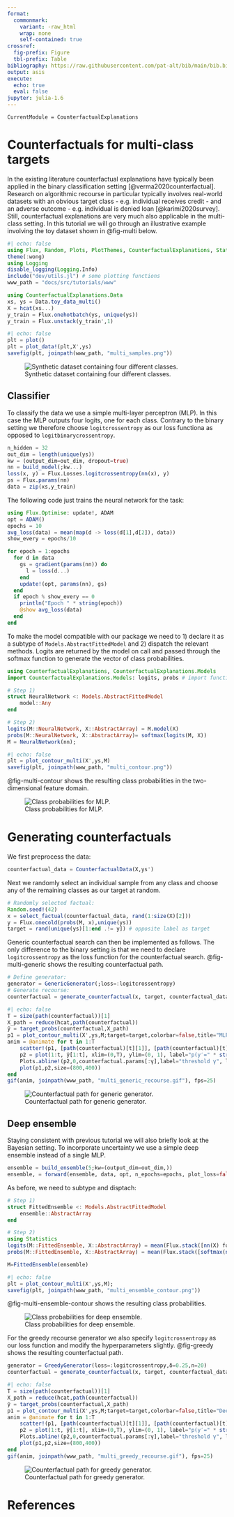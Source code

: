 ```yaml
---
format: 
  commonmark:
    variant: -raw_html
    wrap: none
    self-contained: true
crossref:
  fig-prefix: Figure
  tbl-prefix: Table
bibliography: https://raw.githubusercontent.com/pat-alt/bib/main/bib.bib
output: asis
execute: 
  echo: true
  eval: false
jupyter: julia-1.6
---
```


```@meta
CurrentModule = CounterfactualExplanations 
```

# Counterfactuals for multi-class targets

In the existing literature counterfactual explanations have typically been applied in the binary classification setting [@verma2020counterfactual]. Research on algorithmic recourse in particular typically involves real-world datasets with an obvious target class - e.g. individual receives credit - and an adverse outcome - e.g. individual is denied loan [@karimi2020survey]. Still, counterfactual explanations are very much also applicable in the multi-class setting. In this tutorial we will go through an illustrative example involving the toy dataset shown in @fig-multi below.

```julia
#| echo: false
using Flux, Random, Plots, PlotThemes, CounterfactualExplanations, Statistics
theme(:wong)
using Logging
disable_logging(Logging.Info)
include("dev/utils.jl") # some plotting functions
www_path = "docs/src/tutorials/www"
```

```julia
using CounterfactualExplanations.Data
xs, ys = Data.toy_data_multi()
X = hcat(xs...)
y_train = Flux.onehotbatch(ys, unique(ys))
y_train = Flux.unstack(y_train',1)
```

```julia
#| echo: false
plt = plot()
plt = plot_data!(plt,X',ys)
savefig(plt, joinpath(www_path, "multi_samples.png"))
```

![Synthetic dataset containing four different classes.](www/multi_samples.png){#fig-multi}

## Classifier

To classify the data we use a simple multi-layer perceptron (MLP). In this case the MLP outputs four logits, one for each class. Contrary to the binary setting we therefore choose `logitcrossentropy` as our loss functiona as opposed to `logitbinarycrossentropy`.

```julia
n_hidden = 32
out_dim = length(unique(ys))
kw = (output_dim=out_dim, dropout=true)
nn = build_model(;kw...)
loss(x, y) = Flux.Losses.logitcrossentropy(nn(x), y)
ps = Flux.params(nn)
data = zip(xs,y_train)
```

The following code just trains the neural network for the task:

```julia
using Flux.Optimise: update!, ADAM
opt = ADAM()
epochs = 10
avg_loss(data) = mean(map(d -> loss(d[1],d[2]), data))
show_every = epochs/10

for epoch = 1:epochs
  for d in data
    gs = gradient(params(nn)) do
      l = loss(d...)
    end
    update!(opt, params(nn), gs)
  end
  if epoch % show_every == 0
    println("Epoch " * string(epoch))
    @show avg_loss(data)
  end
end
```

To make the model compatible with our package we need to 1) declare it as a subtype of `Models.AbstractFittedModel` and 2) dispatch the relevant methods. Logits are returned by the model on call and passed through the softmax function to generate the vector of class probabilities.

```julia
using CounterfactualExplanations, CounterfactualExplanations.Models
import CounterfactualExplanations.Models: logits, probs # import functions in order to extend

# Step 1)
struct NeuralNetwork <: Models.AbstractFittedModel
    model::Any
end

# Step 2)
logits(M::NeuralNetwork, X::AbstractArray) = M.model(X)
probs(M::NeuralNetwork, X::AbstractArray)= softmax(logits(M, X))
M = NeuralNetwork(nn);
```

```julia
#| echo: false
plt = plot_contour_multi(X',ys,M)
savefig(plt, joinpath(www_path, "multi_contour.png"))
```


@fig-multi-contour shows the resulting class probabilities in the two-dimensional feature domain.

![Class probabilities for MLP.](www/multi_contour.png){#fig-multi-contour}

# Generating counterfactuals

We first preprocess the data:

```julia
counterfactual_data = CounterfactualData(X,ys')
```

Next we randomly select an individual sample from any class and choose any of the remaining classes as our target at random.

```julia
# Randomly selected factual:
Random.seed!(42)
x = select_factual(counterfactual_data, rand(1:size(X)[2])) 
y = Flux.onecold(probs(M, x),unique(ys))
target = rand(unique(ys)[1:end .!= y]) # opposite label as target
```

Generic counterfactual search can then be implemented as follows. The only difference to the binary setting is that we need to declare `logitcrossentropy` as the loss function for the counterfactual search. @fig-multi-generic shows the resulting counterfactual path.

```julia
# Define generator:
generator = GenericGenerator(;loss=:logitcrossentropy)
# Generate recourse:
counterfactual = generate_counterfactual(x, target, counterfactual_data, M, generator)
```

```julia
#| echo: false
T = size(path(counterfactual))[1]
X_path = reduce(hcat,path(counterfactual))
ŷ = target_probs(counterfactual,X_path)
p1 = plot_contour_multi(X',ys,M;target=target,colorbar=false,title="MLP")
anim = @animate for t in 1:T
    scatter!(p1, [path(counterfactual)[t][1]], [path(counterfactual)[t][2]], ms=5, color=Int(y), label="")
    p2 = plot(1:t, ŷ[1:t], xlim=(0,T), ylim=(0, 1), label="p(y′=" * string(target) * ")", title="Validity", lc=:black)
    Plots.abline!(p2,0,counterfactual.params[:γ],label="threshold γ", ls=:dash) # decision boundary
    plot(p1,p2,size=(800,400))
end
gif(anim, joinpath(www_path, "multi_generic_recourse.gif"), fps=25)
```

![Counterfactual path for generic generator.](www/multi_generic_recourse.gif){#fig-multi-generic}

## Deep ensemble

Staying consistent with previous tutorial we will also briefly look at the Bayesian setting. To incorporate uncertainty we use a simple deep ensemble instead of a single MLP.

```julia
ensemble = build_ensemble(5;kw=(output_dim=out_dim,))
ensemble, = forward(ensemble, data, opt, n_epochs=epochs, plot_loss=false)
```

As before, we need to subtype and disptach:

```julia
# Step 1)
struct FittedEnsemble <: Models.AbstractFittedModel
    ensemble::AbstractArray
end

# Step 2)
using Statistics
logits(M::FittedEnsemble, X::AbstractArray) = mean(Flux.stack([nn(X) for nn in M.ensemble],3), dims=3)
probs(M::FittedEnsemble, X::AbstractArray) = mean(Flux.stack([softmax(nn(X)) for nn in M.ensemble],3),dims=3)

M=FittedEnsemble(ensemble)
```

```julia
#| echo: false
plt = plot_contour_multi(X',ys,M);
savefig(plt, joinpath(www_path, "multi_ensemble_contour.png"))
```

@fig-multi-ensemble-contour shows the resulting class probabilities.

![Class probabilities for deep ensemble.](www/multi_ensemble_contour.png){#fig-multi-ensemble-contour}

For the greedy recourse generator we also specify `logitcrossentropy` as our loss function and modify the hyperparameters slightly. @fig-greedy shows the resulting counterfactual path.

```julia
generator = GreedyGenerator(loss=:logitcrossentropy,δ=0.25,n=20)
counterfactual = generate_counterfactual(x, target, counterfactual_data, M, generator)
```

```julia
#| echo: false
T = size(path(counterfactual))[1]
X_path = reduce(hcat,path(counterfactual))
ŷ = target_probs(counterfactual,X_path)
p1 = plot_contour_multi(X',ys,M;target=target,colorbar=false,title="Deep ensemble")
anim = @animate for t in 1:T
    scatter!(p1, [path(counterfactual)[t][1]], [path(counterfactual)[t][2]], ms=5, color=Int(y), label="")
    p2 = plot(1:t, ŷ[1:t], xlim=(0,T), ylim=(0, 1), label="p(y′=" * string(target) * ")", title="Validity", lc=:black)
    Plots.abline!(p2,0,counterfactual.params[:γ],label="threshold γ", ls=:dash) # decision boundary
    plot(p1,p2,size=(800,400))
end
gif(anim, joinpath(www_path, "multi_greedy_recourse.gif"), fps=25)
```

![Counterfactual path for greedy generator.](www/multi_greedy_recourse.gif){#fig-greedy}

# References